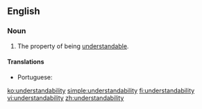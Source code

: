 ==English==

===Noun===
{{en-noun|-}}

# The property of being [[understandable]].

====Translations====
{{trans-top|The property of being understandable}}
* Portuguese: {{t-|pt|compreensibilidade}}
{{trans-mid}}
{{trans-bottom}}

[[ko:understandability]]
[[simple:understandability]]
[[fi:understandability]]
[[vi:understandability]]
[[zh:understandability]]
